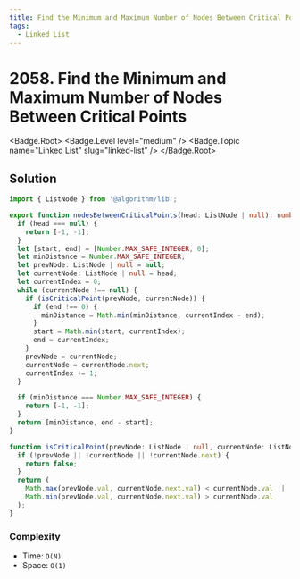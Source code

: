 ```yaml
---
title: Find the Minimum and Maximum Number of Nodes Between Critical Points
tags:
  - Linked List
---
```


# 2058. Find the Minimum and Maximum Number of Nodes Between Critical Points

<Badge.Root>
  <Badge.Level level="medium" />
  <Badge.Topic name="Linked List" slug="linked-list" />
</Badge.Root>

## Solution

```typescript filename="solution.ts" copy
import { ListNode } from '@algorithm/lib';

export function nodesBetweenCriticalPoints(head: ListNode | null): number[] {
  if (head === null) {
    return [-1, -1];
  }
  let [start, end] = [Number.MAX_SAFE_INTEGER, 0];
  let minDistance = Number.MAX_SAFE_INTEGER;
  let prevNode: ListNode | null = null;
  let currentNode: ListNode | null = head;
  let currentIndex = 0;
  while (currentNode !== null) {
    if (isCriticalPoint(prevNode, currentNode)) {
      if (end !== 0) {
        minDistance = Math.min(minDistance, currentIndex - end);
      }
      start = Math.min(start, currentIndex);
      end = currentIndex;
    }
    prevNode = currentNode;
    currentNode = currentNode.next;
    currentIndex += 1;
  }

  if (minDistance === Number.MAX_SAFE_INTEGER) {
    return [-1, -1];
  }
  return [minDistance, end - start];
}

function isCriticalPoint(prevNode: ListNode | null, currentNode: ListNode | null) {
  if (!prevNode || !currentNode || !currentNode.next) {
    return false;
  }
  return (
    Math.max(prevNode.val, currentNode.next.val) < currentNode.val ||
    Math.min(prevNode.val, currentNode.next.val) > currentNode.val
  );
}
```

### Complexity

- Time: `O(N)`
- Space: `O(1)`

<ProblemLink
  codingSite="leetcode"
  href="https://leetcode.com/problems/find-the-minimum-and-maximum-number-of-nodes-between-critical-points"
  title="Find the Minimum and Maximum Number of Nodes Between Critical Points"
/>

